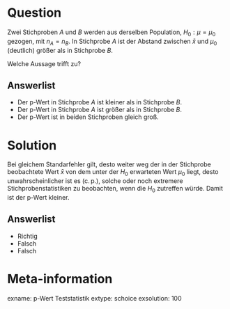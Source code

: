 Question
========

Zwei Stichproben $A$ und $B$ werden aus derselben Population, $H_0: \mu = \mu_0$ gezogen, mit $n_A=n_B$. In Stichprobe $A$ ist der Abstand zwischen $\bar{x}$ und $\mu_0$ (deutlich) größer als in Stichprobe $B$.

Welche Aussage trifft zu?

Answerlist
----------
* Der p-Wert in Stichprobe $A$ ist kleiner als in Stichprobe $B$.
* Der p-Wert in Stichprobe $A$ ist größer als in Stichprobe $B$.
* Der p-Wert ist in beiden Stichproben gleich groß.

Solution
========

Bei gleichem Standarfehler gilt, desto weiter weg der in der Stichprobe beobachtete Wert $\bar{x}$ von dem unter der $H_0$ erwarteten Wert $\mu_0$ liegt, desto unwahrscheinlicher ist es (c.$\,$p.), solche oder noch extremere Stichprobenstatistiken zu beobachten, wenn die $H_0$ zutreffen würde.
Damit ist der p-Wert kleiner.

Answerlist
----------
* Richtig
* Falsch
* Falsch

Meta-information
================
exname: p-Wert Teststatistik
extype: schoice
exsolution: 100